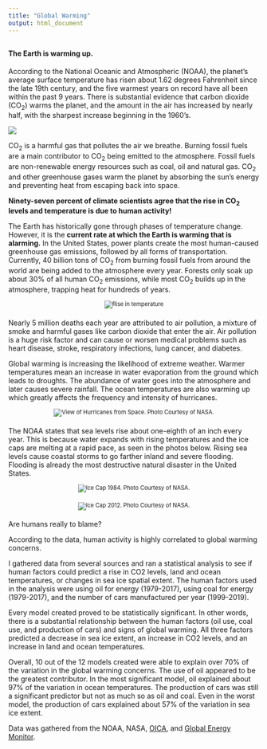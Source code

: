 ```yaml
---
title: "Global Warming"
output: html_document
---
```

##
##
##
#### **The Earth is warming up.** 

According to the National Oceanic and Atmospheric (NOAA), the planet's average surface temperature has risen about 1.62 degrees Fahrenheit since the late 19th century, and the five warmest years on record have all been within the past 9 years. There is substantial evidence that carbon dioxide (CO~2~) warms the planet, and the amount in the air has increased by nearly half, with the sharpest increase beginning in the 1960's. 

<img src="images/CarbonDioxideLevels.JPG" align=middle>

CO~2~ is a harmful gas that pollutes the air we breathe. Burning fossil fuels are a main contributor to CO~2~ being emitted to the atmosphere. Fossil fuels are non-renewable energy resources such as coal, oil and natural gas. CO~2~ and other greenhouse gases warm the planet by absorbing the sun's energy and preventing heat from escaping back into space.

**Ninety-seven percent of climate scientists agree that the rise in CO~2~ levels and temperature is due to human activity!**

The Earth has historically gone through phases of temperature change. However, it is the **current rate at which the Earth is warming that is alarming.** In the United States, power plants create the most human-caused greenhouse gas emissions, followed by all forms of transportation. Currently, 40 billion tons of CO~2~ from burning fossil fuels from around the world are being added to the atmosphere every year. Forests only soak up about 30% of all human CO~2~ emissions, while most CO~2~ builds up in the atmosphere, trapping heat for hundreds of years. 

<div style="width:image width px; font-size:80%; text-align:center;"><img src="images/Temperature.JPG" align=middle style="padding-bottom:0.5em;" />Rise in temperature</div>>

Nearly 5 million deaths each year are attributed to air pollution, a mixture of smoke and harmful gases like carbon dioxide that enter the air. Air pollution is a huge risk factor and can cause or worsen medical problems such as heart disease, stroke, respiratory infections, lung cancer, and diabetes.

Global warming is increasing the likelihood of extreme weather. Warmer temperatures mean an increase in water evaporation from the ground which leads to droughts. The abundance of water goes into the atmosphere and later causes severe rainfall. The ocean temperatures are also warming up which greatly affects the frequency and intensity of hurricanes.

<div style="width:image width px; font-size:80%; text-align:center;"><img src="images/storms.JPG" align=middle style="padding-bottom:0.5em;" />View of Hurricanes from Space. Photo Courtesy of NASA.</div>>

The NOAA states that sea levels rise about one-eighth of an inch every year. This is because water expands with rising temperatures and the ice caps are melting at a rapid pace, as seen in the photos below. Rising sea levels cause coastal storms to go farther inland and severe flooding. Flooding is already the most destructive natural disaster in the United States.

<div style="width:image width px; font-size:80%; text-align:center;"><img src="images/1984icecap.JPG" align=middle style="padding-bottom:0.5em;" />Ice Cap 1984. Photo Courtesy of NASA.</div>>

<div style="width:image width px; font-size:80%; text-align:center;"><img src="images/2012icecap.JPG" align=middle style="padding-bottom:0.5em;" />Ice Cap 2012. Photo Courtesy of NASA.</div>>


Are humans really to blame?

According to the data, human activity is highly correlated to global warming concerns.

I gathered data from several sources and ran a statistical analysis to see if human factors could predict a rise in CO2 levels, land and ocean temperatures, or changes in sea ice spatial extent. The human factors used in the analysis were using oil for energy (1979-2017), using coal for energy (1979-2017), and the number of cars manufactured per year (1999-2019).

Every model created proved to be statistically significant. In other words, there is a substantial relationship between the human factors (oil use, coal use, and production of cars) and signs of global warming. All three factors predicted a decrease in sea ice extent, an increase in CO2 levels, and an increase in land and ocean temperatures.

Overall, 10 out of the 12 models created were able to explain over 70% of the variation in the global warming concerns. The use of oil appeared to be the greatest contributor. In the most significant model, oil explained about 97% of the variation in ocean temperatures. The production of cars was still a significant predictor but not as much so as oil and coal. Even in the worst model, the production of cars explained about 57% of the variation in sea ice extent. 

Data was gathered from the NOAA, NASA, [OICA](http://www.oica.net/), and [Global Energy Monitor](https://globalenergymonitor.org/coal/global-coal-plant-tracker/). 
